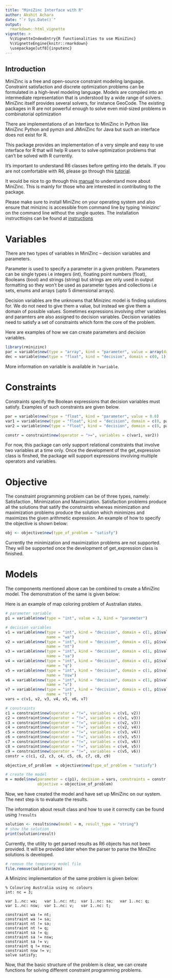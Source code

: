 ```yaml
---
title: "MiniZinc Interface with R"
author: Akshit Achara 
date: "`r Sys.Date()`"
output: 
  rmarkdown::html_vignette
vignette: >
  %\VignetteIndexEntry{R functionalities to use MiniZinc}
  %\VignetteEngine{knitr::rmarkdown}
  \usepackage[utf8]{inputenc}
---
```



## Introduction

MiniZinc is a free and open-source constraint modeling language. Constraint satisfaction and discrete optimization problems can be formulated in a high-level modeling language. Models are compiled into an intermediate representation that is understood by a wide range of solvers. MiniZinc itself provides several solvers, for instance GeoCode. The existing packages in R are not powerful enough to solve even mid-sized problems in combinatorial optimization

There are implementations of an Interface to MiniZinc in Python like MiniZinc Python and pymzn and JMiniZinc for Java but such an interface does not exist for R.

This package provides an implementation of a very simple and easy to use interface for R that will help R users to solve optimization problems that can't be solved with R currently.

It's important to understand R6 classes before getting into the details. If you are not comfortable with R6, please go through this [tutorial](https://adv-r.hadley.nz/r6.html).

It would be nice to go through this [manual](https://www.minizinc.org/tutorial/minizinc-tute.pdf) to understand more about MiniZinc. This is mainly for those who are interested in contributing to the package.

Please make sure to install MiniZinc on your operating system and also ensure that minizinc is accessible from command line by typing 'minizinc' on the command line without the single quotes. The installation instructtiojns can be found at [instructions](https://www.minizinc.org/doc-2.4.3/en/installation.html)


# Variables

There are two types of variables in MiniZinc -- decision variables and parameters. 

Parameter is used to specify a parameter in a given problem. Parameters can be single types i.e integers (int), floating point numbers (float), Booleans (bool) and strings (string) but strings are only used in output formatting so they won't be used as parameter types and collections i.e sets, enums and arrays (upto 5 dimensional arrays).

Decision variables are the unknowns that Minizinc model is finding solutions for. We do not need to give them a value, but instead we give them a domain of possible values. Sometimes expressions involving other variables and paramters are also assigned to decision variables. Decision variables need to satisfy a set of constraints which form the core of the problem. 

Here are examples of how we can create parameters and decision variables.

```r
library(rminizinc)
par = variable$new(type = "array", kind = "parameter", value = array(data = c(1,2,3,4,5)))
dec = variable$new(type = "float", kind = "decision", domain = c(0, 1))
```

More information on variable is available in `?variable`. 

# Constraints
Constraints specify the Boolean expressions that decision variables must satisfy. Examples of such constraints are given below. 

```r
par = variable$new(type = "float", kind = "parameter", value = 0.8)
var1 = variable$new(type = "float", kind = "decision", domain = c(0, par$value))
var2 = variable$new(type = "float", kind = "decision", domain = c(0, par$value))

constr = constraint$new(operator = ">=", variables = c(var1, var2))
```

For now, this package can only support relational constraints that involve two variables at a time only. Once the development of the get_expression class is finshed, the package will support expressions involving multiple operators and variables.

# Objective

The constraint programming problem can be of three types, namely: Satisfaction , Minimization and Maximization.
Satisfaction problems produce all the solutions that satify the constraints whereas minimization and maximization problems produce the solution which minimizes and maximizes the given arithmetic expression.
An example of how to specify the objective is shown below:

```r
obj <- objective$new(type_of_problem = "satisfy")
```
Currently the minimization and maximization problems are not supported. They will be supported once the development of get_expression class is finished.

# Models

The components mentioned above can be combined to create a MiniZinc model. The demonstration of the same is given below:

Here is an example of map coloring problem of Australian states. 

```r
# parameter variable
p1 = variable$new(type = "int", value = 3, kind = "parameter")

# decision variables
v1 = variable$new(type = "int", kind = "decision", domain = c(1, p1$value), 
                  name = "wa")
v2 = variable$new(type = "int", kind = "decision", domain = c(1, p1$value), 
                  name = "nt")
v3 = variable$new(type = "int", kind = "decision", domain = c(1, p1$value), 
                  name = "sa")
v4 = variable$new(type = "int", kind = "decision", domain = c(1, p1$value),
                  name = "q")
v5 = variable$new(type = "int", kind = "decision", domain = c(1, p1$value),
                  name = "nsw")
v6 = variable$new(type = "int", kind = "decision", domain = c(1, p1$value),
                  name = "v")
v7 = variable$new(type = "int", kind = "decision", domain = c(1, p1$value),
                  name = "t")
vars = c(v1, v2, v3, v4, v5, v6, v7)

# constraints
c1 = constraint$new(operator = "!=", variables = c(v1, v2))
c2 = constraint$new(operator = "!=", variables = c(v1, v3))
c3 = constraint$new(operator = "!=", variables = c(v2, v3))
c4 = constraint$new(operator = "!=", variables = c(v2, v4))
c5 = constraint$new(operator = "!=", variables = c(v3, v4))
c6 = constraint$new(operator = "!=", variables = c(v3, v5))
c7 = constraint$new(operator = "!=", variables = c(v3, v6))
c8 = constraint$new(operator = "!=", variables = c(v4, v5))
c9 = constraint$new(operator = "!=", variables = c(v5, v6))
constr = c(c1, c2, c3, c4, c5, c6, c7, c8, c9)

objective_of_problem  = objective$new(type_of_problem = "satisfy")

# create the model
m = model$new(parameter = c(p1), decision = vars, constraints = constr, 
              objective = objective_of_problem)
```

Now, we have created the model and have set up MiniZinc on our system. The next step is to evaluate the results.

The information about result class and how to use it correctly can be found using `?results`

```r
solution <- results$new(model = m, result_type = "string")
# show the solution
print(solution$result)
```
Currently, the utility to get parsed results as R6 objects has not been provided. It will be provided later
when the parser to parse the MiniZinc solutions is developed.


```r
# remove the temporary model file 
file.remove(solution$mzn)
```

A Minizinc implementation of the same problem is given below:

```minizinc
% Colouring Australia using nc colours
int: nc = 3;

var 1..nc: wa;   var 1..nc: nt;  var 1..nc: sa;   var 1..nc: q;
var 1..nc: nsw;  var 1..nc: v;   var 1..nc: t;

constraint wa != nt;
constraint wa != sa;
constraint nt != sa;
constraint nt != q;
constraint sa != q;
constraint sa != nsw;
constraint sa != v;
constraint q != nsw;
constraint nsw != v;
solve satisfy;

```


Now, that the basic structure of the problem is clear, we can create functions for solving different constraint programming problems.






